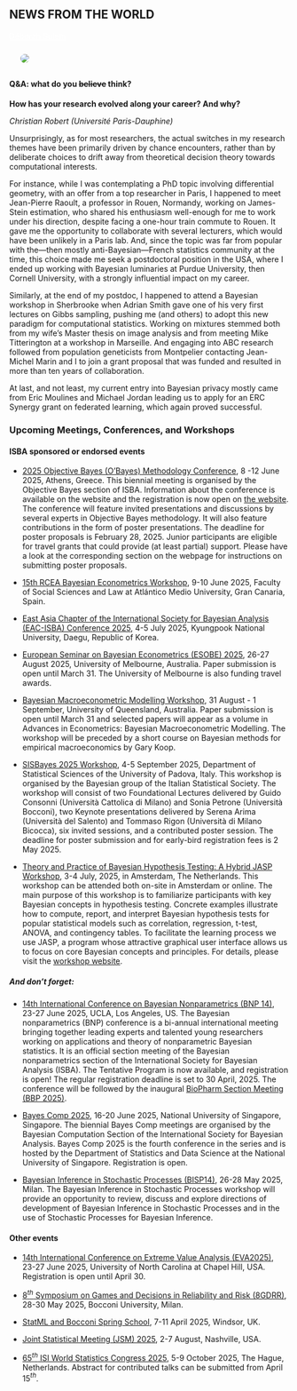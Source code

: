 ::: {.section_bulletin}
# NEWS FROM THE WORLD {#sec-news}
[Déborah Sulem](deborah.sulem@usi.ch){style="color:white; text-align: center;"}
:::

::: {.column-margin}
![](images/deborah.png){style="float:center;vertical-align:middle;
margin:10px 20px;border-radius: 10px;max-width: 100%;"}
:::

:::{.justify}

#### Q&A: what do you ~~believe~~ think?

**How has your research evolved along your career? And why?**

_Christian Robert (Université Paris-Dauphine)_ 

Unsurprisingly, as for most researchers, the actual switches in my
research themes have been primarily driven by chance encounters, rather than by deliberate choices to drift away from theoretical decision theory towards computational interests. 

For instance, while I was contemplating a PhD topic involving differential geometry, with an offer from a top researcher in Paris, I happened to meet Jean-Pierre Raoult, a professor in Rouen, Normandy, working on James-Stein estimation, who shared his enthusiasm well-enough for me to work under his direction, despite facing a one-hour train commute to Rouen. It gave me the opportunity to collaborate with several lecturers, which would have been unlikely in a Paris lab. And, since the topic was far from popular with the---then mostly anti-Bayesian---French statistics community at the time, this choice made me seek a postdoctoral position in the USA, where I ended up working with Bayesian luminaries at Purdue University, then Cornell University, with a strongly influential impact on my career.

Similarly, at the end of my postdoc, I happened to attend a Bayesian workshop in Sherbrooke when Adrian Smith gave one of his very first lectures on Gibbs sampling, pushing me (and others) to adopt this new paradigm for computational statistics. Working on mixtures stemmed both from my wife's Master thesis on image analysis and from meeting Mike Titterington at a workshop in Marseille. And engaging into ABC research followed from population geneticists from Montpelier contacting Jean-Michel Marin and I to join a grant proposal that was funded and resulted in more than ten years of collaboration. 

At last, and not least, my current entry into Bayesian privacy mostly came from Eric Moulines and Michael Jordan leading us to apply for an ERC Synergy grant on federated learning, which again proved successful.



### Upcoming Meetings, Conferences, and Workshops

#### ISBA sponsored or endorsed events

- [2025 Objective Bayes (O'Bayes) Methodology Conference](https://obayes25.aueb.gr/), 8 -12 June 2025, Athens, Greece. This biennial meeting is organised by the Objective Bayes section of ISBA. Information about the conference is available on the website and the registration is now open on [the website](https://obayes25.aueb.gr/registration.html). The conference will feature invited presentations and discussions by several experts in Objective Bayes methodology. It will also feature contributions in the form of poster presentations. The deadline for poster proposals is February 28, 2025. Junior participants are eligible for travel grants that could provide (at least partial) support. Please have a look at the corresponding section on the webpage for instructions on
submitting poster proposals.

- [15th RCEA Bayesian Econometrics Workshop](https://www.rcea.world/events/forthcoming-events/the-15th-rcea-bayesian-econometrics-workshop), 9-10 June 2025, Faculty of Social Sciences and Law at Atlántico Medio University, Gran Canaria, Spain.  

- [East Asia Chapter of the International Society for Bayesian Analysis (EAC-ISBA) Conference 2025](https://eacisba2025.knu.ac.kr/), 4-5 July 2025,  Kyungpook National University,  Daegu, Republic of Korea.


- [European Seminar on Bayesian Econometrics (ESOBE) 2025](https://mbs.edu/events/2025-08-26-the-european-seminar-on-bayesian-econometrics), 26-27 August 2025, University of Melbourne, Australia. Paper submission is open until March 31. The University of Melbourne is also funding travel awards. 

- [Bayesian Macroeconometric Modelling Workshop](https://economics.uq.edu.au/event/14276/bayesian-macroeconometric-modelling-workshop), 31 August - 1 September, University of Queensland, Australia.  Paper submission is open until March 31 and selected papers will appear as a volume in Advances in Econometrics: Bayesian Macroeconometric Modelling. The workshop will be preceded by a short course on Bayesian methods for empirical macroeconomics by Gary Koop.

- [SISBayes 2025 Workshop](https://sisbayes2025.stat.unipd.it/), 4-5 September 2025, Department of Statistical Sciences of the University of Padova, Italy. This workshop is organised by the Bayesian group of the Italian Statistical Society. The workshop will consist of two Foundational Lectures delivered by Guido Consonni (Università Cattolica di Milano) and Sonia Petrone (Università Bocconi), two Keynote presentations delivered by Serena Arima (Università del Salento) and Tommaso Rigon (Università di Milano Bicocca), six invited sessions, and a contributed poster session. The deadline for poster submission and for early-bird registration fees is 2 May 2025. 


- [Theory and Practice of Bayesian Hypothesis Testing: A Hybrid JASP Workshop](https://jasp-stats.org/workshop/), 3-4 July, 2025, in Amsterdam, The Netherlands. This workshop can be attended both on-site in Amsterdam or online. The main purpose of this workshop is to familiarize participants with key Bayesian concepts in hypothesis testing. Concrete examples illustrate how to compute, report, and interpret Bayesian hypothesis tests for popular statistical models such as correlation, regression, t-test, ANOVA, and contingency tables. To facilitate the learning process we use JASP, a program whose attractive graphical user interface allows us to focus on core Bayesian concepts and principles. For details, please visit the [workshop website](https://jasp-stats.org/workshop/).



##### And don't forget:

- [14th International Conference on Bayesian Nonparametrics (BNP 14)](https://bnp14.org/), 23-27 June 2025, UCLA, Los Angeles, US. The Bayesian nonparametrics (BNP) conference is a bi-annual international meeting bringing together leading experts and talented young researchers working on applications and theory of nonparametric Bayesian statistics. It is an official section meeting of the Bayesian nonparametrics section of the International Society for Bayesian Analysis (ISBA). The Tentative Program is now available, and registration is open! The regular registration deadline is set to 30 April, 2025. The conference will be followed by the inaugural [BioPharm Section Meeting (BBP 2025)](https://bnp14.org/bbp2025/).

-  [Bayes Comp 2025](https://bayescomp2025.sg/),  16-20 June 2025, National University of Singapore, Singapore. The biennial Bayes Comp meetings are organised by the Bayesian Computation Section of the International Society for Bayesian Analysis. Bayes Comp 2025 is the fourth conference in the series and is hosted by the Department of Statistics and Data Science at the National University of Singapore. Registration is open. 

- [Bayesian Inference in Stochastic Processes (BISP14)](https://bisp14.imati.cnr.it/), 26-28 May 2025, Milan. The Bayesian Inference in Stochastic Processes workshop will provide an opportunity to review, discuss and explore directions of development of Bayesian Inference in Stochastic Processes and in the use of Stochastic Processes for Bayesian Inference.


#### Other events


- [14th International Conference on Extreme Value Analysis (EVA2025)](https://eva2025.unc.edu/), 23-27 June 2025, University of North Carolina at Chapel Hill, USA. Registration is open until April 30.

- [$8^{th}$ Symposium on Games and Decisions in Reliability and Risk (8GDRR)](https://dec.unibocconi.eu/8GDRR), 28-30 May 2025, Bocconi University, Milan. 

- [StatML and Bocconi Spring School](https://statml.io/index.php/statml-bocconi-spring-school-2025-uk-edition/), 7-11 April 2025, Windsor, UK.

- [Joint Statistical Meeting (JSM) 2025](https://ww2.amstat.org/meetings/jsm/2025/), 2-7 August, Nashville, USA. 

- [$65^{th}$ ISI World Statistics Congress 2025](https://www.isi-next.org/conferences/isi-wsc2025/), 5-9 October 2025, The Hague, Netherlands. Abstract for contributed talks can be submitted from April 15$^{th}$.
:::
